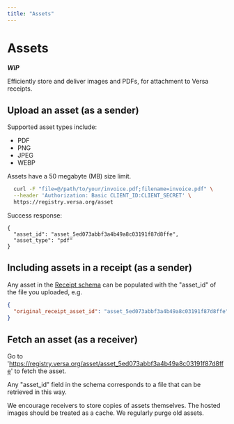 ```yaml
---
title: "Assets"
---
```


# Assets

**_WIP_**

Efficiently store and deliver images and PDFs, for attachment to Versa receipts.

## Upload an asset (as a sender)

Supported asset types include:

- PDF
- PNG
- JPEG
- WEBP

Assets have a 50 megabyte (MB) size limit.

```bash
  curl -F "file=@/path/to/your/invoice.pdf;filename=invoice.pdf" \
  --header 'Authorization: Basic CLIENT_ID:CLIENT_SECRET' \
  https://registry.versa.org/asset
```

Success response:

```
{
  "asset_id": "asset_5ed073abbf3a4b49a8c03191f87d8ffe",
  "asset_type": "pdf"
}
```

## Including assets in a receipt (as a sender)

Any asset in the [Receipt schema](/docs/receipts) can be populated with the "asset_id" of the file you uploaded, e.g.

```json
{
  "original_receipt_asset_id": "asset_5ed073abbf3a4b49a8c03191f87d8ffe"
}
```

## Fetch an asset (as a receiver)

Go to 'https://registry.versa.org/asset/asset_5ed073abbf3a4b49a8c03191f87d8ffe' to fetch the asset.

Any "asset_id" field in the schema corresponds to a file that can be retrieved in this way.

We encourage receivers to store copies of assets themselves. The hosted images should be treated as a cache. We regularly purge old assets.

